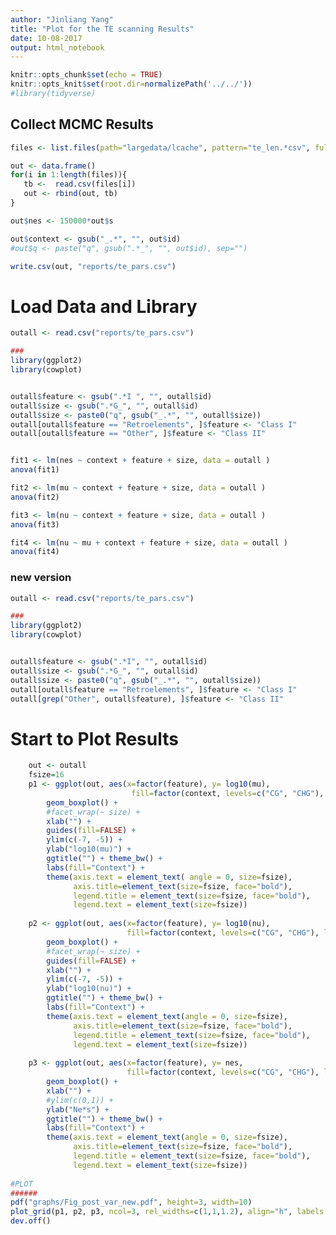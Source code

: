 ```yaml
---
author: "Jinliang Yang"
title: "Plot for the TE scanning Results"
date: 10-08-2017
output: html_notebook
---
```



```r
knitr::opts_chunk$set(echo = TRUE) 
knitr::opts_knit$set(root.dir=normalizePath('../../')) 
#library(tidyverse)
```

## Collect MCMC Results

```r
files <- list.files(path="largedata/lcache", pattern="te_len.*csv", full.names=TRUE)

out <- data.frame()
for(i in 1:length(files)){
   tb <-  read.csv(files[i])
   out <- rbind(out, tb)
}

out$nes <- 150000*out$s

out$context <- gsub("_.*", "", out$id)
#out$q <- paste("q", gsub(".*_", "", out$id), sep="")

write.csv(out, "reports/te_pars.csv")

```


# Load Data and Library


```r
outall <- read.csv("reports/te_pars.csv")

###
library(ggplot2)
library(cowplot)


outall$feature <- gsub(".*I ", "", outall$id)
outall$size <- gsub(".*G_", "", outall$id)
outall$size <- paste0("q", gsub("_.*", "", outall$size))
outall[outall$feature == "Retroelements", ]$feature <- "Class I"
outall[outall$feature == "Other", ]$feature <- "Class II"


fit1 <- lm(nes ~ context + feature + size, data = outall )
anova(fit1)

fit2 <- lm(mu ~ context + feature + size, data = outall )
anova(fit2)

fit3 <- lm(nu ~ context + feature + size, data = outall )
anova(fit3)

fit4 <- lm(nu ~ mu + context + feature + size, data = outall ) 
anova(fit4)

```

### new version

```r
outall <- read.csv("reports/te_pars.csv")

###
library(ggplot2)
library(cowplot)


outall$feature <- gsub(".*I", "", outall$id)
outall$size <- gsub(".*G_", "", outall$id)
outall$size <- paste0("q", gsub("_.*", "", outall$size))
outall[outall$feature == "Retroelements", ]$feature <- "Class I"
outall[grep("Other", outall$feature), ]$feature <- "Class II"

```


# Start to Plot Results

```r
    out <- outall
    fsize=16
    p1 <- ggplot(out, aes(x=factor(feature), y= log10(mu),
                           fill=factor(context, levels=c("CG", "CHG"), labels=c("CG", "CHG")))) + 
        geom_boxplot() +
        #facet_wrap(~ size) + 
        xlab("") +
        guides(fill=FALSE) +
        ylim(c(-7, -5)) +
        ylab("log10(mu)") +
        ggtitle("") + theme_bw() +
        labs(fill="Context") +
        theme(axis.text = element_text( angle = 0, size=fsize),
              axis.title=element_text(size=fsize, face="bold"),
              legend.title = element_text(size=fsize, face="bold"),
              legend.text = element_text(size=fsize))
    
    p2 <- ggplot(out, aes(x=factor(feature), y= log10(nu),
                          fill=factor(context, levels=c("CG", "CHG"), labels=c("CG", "CHG")))) + 
        geom_boxplot() +
        #facet_wrap(~ size) + 
        guides(fill=FALSE) +
        xlab("") +
        ylim(c(-7, -5)) +
        ylab("log10(nu)") +
        ggtitle("") + theme_bw() +
        labs(fill="Context") +
        theme(axis.text = element_text(angle = 0, size=fsize),
              axis.title=element_text(size=fsize, face="bold"),
              legend.title = element_text(size=fsize, face="bold"),
              legend.text = element_text(size=fsize))
    
    p3 <- ggplot(out, aes(x=factor(feature), y= nes,
                          fill=factor(context, levels=c("CG", "CHG"), labels=c("CG", "CHG")))) + 
        geom_boxplot() +
        xlab("") +
        #ylim(c(0,1)) +
        ylab("Ne*s") +
        ggtitle("") + theme_bw() +
        labs(fill="Context") +
        theme(axis.text = element_text(angle = 0, size=fsize),
              axis.title=element_text(size=fsize, face="bold"),
              legend.title = element_text(size=fsize, face="bold"),
              legend.text = element_text(size=fsize))
    
#PLOT
######
pdf("graphs/Fig_post_var_new.pdf", height=3, width=10)
plot_grid(p1, p2, p3, ncol=3, rel_widths=c(1,1,1.2), align="h", labels =c("A", "B", "C"))
dev.off()

```



